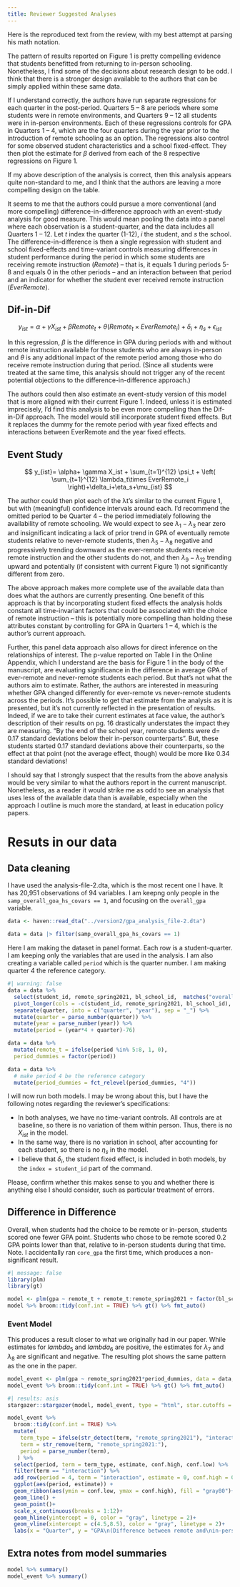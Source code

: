 ```yaml
---
title: Reviewer Suggested Analyses
---
```


Here is the reproduced text from the review, with my best attempt at parsing his math notation.

The pattern of results reported on Figure 1 is pretty compelling evidence that students benefitted from returning to in-person schooling. Nonetheless, I find some of the decisions about research design to be odd. I think that there is a stronger design available to the authors that can be simply applied within these same data. 

If I understand correctly, the authors have run separate regressions for each quarter in the post-period. Quarters 5 – 8 are periods where some students were in remote environments, and Quarters 9 – 12 all students were in in-person environments. Each of these regressions controls for GPA in Quarters 1 – 4, which are the four quarters during the year prior to the introduction of remote schooling as an option. The regressions also control for some observed student characteristics and a school fixed-effect. They then plot the estimate for $\beta$ derived from each of the 8 respective regressions on Figure 1. 

If my above description of the analysis is correct, then this analysis appears quite non-standard to me, and I think that the authors are leaving a more compelling design on the table. 

It seems to me that the authors could pursue a more conventional (and more compelling) difference-in-difference approach with an event-study analysis for good measure. This would mean pooling the data into a panel where each observation is a student-quarter, and the data includes all Quarters 1 – 12. Let $t$ index the quarter (1-12), $i$ the student, and $s$ the school. The difference-in-difference is then a single regression with student and school fixed-effects and time-variant controls measuring differences in student performance during the period in which some students are receiving remote instruction ($Remote$) – that is, it equals 1 during periods 5-8 and equals 0 in the other periods – and an interaction between that period and an indicator for whether the student ever received remote instruction ($EverRemote$). 


## Dif-in-Dif
$$
y_{ist}= \alpha+\gamma X_{ist}+ \beta Remote_t+ \theta (Remote_t \times EverRemote_i)+\delta_i+\eta_s+\epsilon_{ist}
$$

In this regression, $\beta$ is the difference in GPA during periods with and without remote instruction available for those students who are always in-person and $\theta$ is any additional impact of the remote period among those who do receive remote instruction during that period. (Since all students were treated at the same time, this analysis should not trigger any of the recent potential objections to the difference-in-difference approach.)

The authors could then also estimate an event-study version of this model that is more aligned with their current Figure 1. Indeed, unless it is estimated imprecisely, I’d find this analysis to be even more compelling than the Dif-in-Dif approach. The model would still incorporate student fixed effects. But it replaces the dummy for the remote period with year fixed effects and interactions between EverRemote and the year fixed effects. 

## Event Study

$$
y_{ist}= \alpha+ \gamma X_ist  + \sum_{t=1}^{12} \psi_t + \left( \sum_{t=1}^{12} \lambda_t\times EverRemote_i \right)+\delta_i+\eta_s+\mu_{ist}
$$

The author could then plot each of the λt’s similar to the current Figure 1, but with (meaningful) confidence intervals around each. I’d recommend the omitted period to be Quarter 4 – the period immediately following the availability of remote schooling. We would expect to see $\lambda_1 - \lambda_3$ near zero and insignificant indicating a lack of prior trend in GPA of eventually remote students relative to never-remote students, then $\lambda_5 - \lambda_8$ negative and progressively trending downward as the ever-remote students receive remote instruction and the other students do not, and then $\lambda_9 - \lambda_{12}$ trending upward and potentially (if consistent with current Figure 1) not significantly different from zero.

The above approach makes more complete use of the available data than does what the authors are currently presenting. One benefit of this approach is that by incorporating student fixed effects the analysis holds constant all time-invariant factors that could be associated with the choice of remote instruction – this is potentially more compelling than holding these attributes constant by controlling for GPA in Quarters 1 – 4, which is the author’s current approach. 

Further, this panel data approach also allows for direct inference on the relationships of interest. The p-value reported on Table I in the Online Appendix, which I understand are the basis for Figure 1 in the body of the manuscript, are evaluating significance in the difference in average GPA of ever-remote and never-remote students each period. But that’s not what the authors aim to estimate. Rather, the authors are interested in measuring whether GPA changed differently for ever-remote vs never-remote students across the periods. It’s possible to get that estimate from the analysis as it is presented, but it’s not currently reflected in the presentation of results. Indeed, if we are to take their current estimates at face value, the author’s description of their results on pg. 16 drastically understates the impact they are measuring. “By the end of the school year, remote students were d= 0.17 standard deviations below their in-person counterparts”. But, these students started 0.17 standard deviations above their counterparts, so the effect at that point (not the average effect, though) would be more like 0.34 standard deviations!

I should say that I strongly suspect that the results from the above analysis would be very similar to what the authors report in the current manuscript. Nonetheless, as a reader it would strike me as odd to see an analysis that uses less of the available data than is available, especially when the approach I outline is much more the standard, at least in education policy papers.

# Resuts in our data

## Data cleaning
I have used the analysis-file-2.dta, which is the most recent one I have. It has 20,951 observations of 94 variables. I am keepng only people in the `samp_overall_goa_hs_covars == 1`, and focusing on the `overall_gpa` variable.

```r
data <- haven::read_dta("../version2/gpa_analysis_file-2.dta")

data = data |> filter(samp_overall_gpa_hs_covars == 1)
```

Here I am making the dataset in panel format. Each row is a student-quarter. I am keeping only the variables that are used in the analysis. I am also creating a variable called `period` which is the quarter number. I am making quarter 4 the reference category.

```r
#| warning: false
data = data %>% 
  select(student_id, remote_spring2021, bl_school_id,  matches("overall_gpa_non")) %>% 
  pivot_longer(cols = -c(student_id, remote_spring2021, bl_school_id), names_to = "quarter", values_to = "gpa") %>% 
  separate(quarter, into = c("quarter", "year"), sep = "_") %>%
  mutate(quarter = parse_number(quarter)) %>% 
  mutate(year = parse_number(year)) %>% 
  mutate(period = (year*4 + quarter)-76)

data = data %>% 
  mutate(remote_t = ifelse(period %in% 5:8, 1, 0),
  period_dummies = factor(period))

data = data %>% 
  # make period 4 be the reference category
  mutate(period_dummies = fct_relevel(period_dummies, "4"))
```

I will now run both models. I may be wrong about this, but I have the following notes regarding the reviewer's specifications: 

- In both analyses, we have no time-variant controls. All controls are at baseline, so there is no variation of them within person. Thus, there is no $X_{ist}$ in the model. 
- In the same way, there is no variation in school, after accounting for each student, so there is no $\eta_s$ in the model.
- I believe that $\delta_i$, the student fixed effect, is included in both models, by the `index = student_id` part of the command.

Please, confirm whether this makes sense to you and whether there is anything else I should consider, such as particular treatment of errors.

## Difference in Difference

Overall, when students had the choice to be remote or in-person, students scored one fewer GPA point. Students who chose to be remote scored 0.2 GPA points lower than that, relative to in-person students during that time. Note. I accidentally ran `core_gpa` the first time, which produces a non-significant result. 

```r
#| message: false
library(plm)
library(gt)
```
```r
model <- plm(gpa ~ remote_t + remote_t:remote_spring2021 + factor(bl_school_id), data = data, index = c("student_id", "period"), model = "within")
model %>% broom::tidy(conf.int = TRUE) %>% gt() %>% fmt_auto()
```

### Event Model

This produces a result closer to what we originally had in our paper. While estimates for $lambda_5$ and $lambda_6$ are positive, the estimates for $\lambda_7$ and $\lambda_8$ are significant and negative. The resulting plot shows the same pattern as the one in the paper.
```r
model_event <- plm(gpa ~ remote_spring2021*period_dummies, data = data, index = c("student_id", "period"), model = "within")
model_event %>% broom::tidy(conf.int = TRUE) %>% gt() %>% fmt_auto()
```
```r
#| results: asis
stargazer::stargazer(model, model_event, type = "html", star.cutoffs = c(.05, .01, .001))
```
```r
model_event %>%
  broom::tidy(conf.int = TRUE) %>% 
  mutate(
    term_type = ifelse(str_detect(term, "remote_spring2021"), "interaction", "fixed"),
    term = str_remove(term, "remote_spring2021:"),
    period = parse_number(term),
   ) %>% 
  select(period, term = term_type, estimate, conf.high, conf.low) %>% 
  filter(term == "interaction") %>%
  add_row(period = 4, term = "interaction", estimate = 0, conf.high = 0 , conf.low = 0) %>% 
  ggplot(aes(period, estimate)) +
  geom_ribbon(aes(ymin = conf.low, ymax = conf.high), fill = "gray80")+
  geom_line() +
  geom_point()+ 
  scale_x_continuous(breaks = 1:12)+ 
  geom_hline(yintercept = 0, color = "gray", linetype = 2)+ 
  geom_vline(xintercept = c(4.5,8.5), color = "gray", linetype = 2)+ 
  labs(x = "Quarter", y = "GPA\n(Difference between remote and\nin-person students)")
```

## Extra notes from model summaries
```r
model %>% summary()
model_event %>% summary()
```
